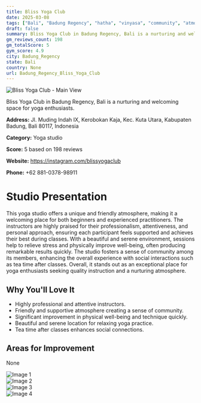```yaml
---
title: Bliss Yoga Club
date: 2025-03-08
tags: ["Bali", "Badung Regency", "hatha", "vinyasa", "community", "atmosphere", "Badung Regency"]  
draft: false
summary: Bliss Yoga Club in Badung Regency, Bali is a nurturing and welcoming space for yoga enthusiasts.
gm_reviews_count: 198
gm_totalScore: 5
gym_score: 4.9
city: Badung_Regency
state: Bali
country: None
url: Badung_Regency_Bliss_Yoga_Club
---
```


<div className="aspect-[16/9] relative my-8">
  <img 
    src="https://lh5.googleusercontent.com/p/AF1QipPUyP563JCgYjv2myk6iuU-ygp-HSJ2KydX30ZX=w1920-h1080-k-no"
    alt="Bliss Yoga Club - Main View"
    className="object-cover absolute inset-0 w-full h-full rounded-lg"
  />
</div>

Bliss Yoga Club in Badung Regency, Bali is a nurturing and welcoming space for yoga enthusiasts.

**Address:** Jl. Muding Indah IX, Kerobokan Kaja, Kec. Kuta Utara, Kabupaten Badung, Bali 80117, Indonesia

**Category:** Yoga studio

**Score:** 5 based on 198 reviews

**Website:** https://instagram.com/blissyogaclub

**Phone:** +62 881-0378-98911

# Studio Presentation

This yoga studio offers a unique and friendly atmosphere, making it a welcoming place for both beginners and experienced practitioners. The instructors are highly praised for their professionalism, attentiveness, and personal approach, ensuring each participant feels supported and achieves their best during classes. With a beautiful and serene environment, sessions help to relieve stress and physically improve well-being, often producing remarkable results quickly. The studio fosters a sense of community among its members, enhancing the overall experience with social interactions such as tea time after classes. Overall, it stands out as an exceptional place for yoga enthusiasts seeking quality instruction and a nurturing atmosphere.



## Why You'll Love It

- Highly professional and attentive instructors.
- Friendly and supportive atmosphere creating a sense of community.
- Significant improvement in physical well-being and technique quickly.
- Beautiful and serene location for relaxing yoga practice.
- Tea time after classes enhances social connections.

## Areas for Improvement

None

<div className="grid grid-cols-1 xl:grid-cols-2 gap-4 my-8">
<div className="aspect-[4/3] relative"><img src="https://lh3.googleusercontent.com/p/AF1QipOdMZEjY0_WH-gpOQ24Tob6DOS06D7tAHfff4vK=w1920-h1080-k-no" alt="Image 1" className="object-cover absolute inset-0 w-full h-full rounded-lg" /></div>
<div className="aspect-[4/3] relative"><img src="https://lh5.googleusercontent.com/p/AF1QipMn5esBORs29vYDDRq2onStmuXbNgLGVHyQwCeI=w1920-h1080-k-no" alt="Image 2" className="object-cover absolute inset-0 w-full h-full rounded-lg" /></div>
<div className="aspect-[4/3] relative"><img src="https://lh5.googleusercontent.com/p/AF1QipNz_16DN0gmVmvYy4zlQ1Uh7elDiNcAjuIeho3S=w1920-h1080-k-no" alt="Image 3" className="object-cover absolute inset-0 w-full h-full rounded-lg" /></div>
<div className="aspect-[4/3] relative"><img src="https://lh5.googleusercontent.com/p/AF1QipMR5YCro-UtegP1g162mzX927hXMTeccRFWA9Ku=w1920-h1080-k-no" alt="Image 4" className="object-cover absolute inset-0 w-full h-full rounded-lg" /></div>
</div>